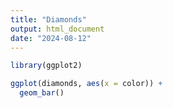 ```yaml
---
title: "Diamonds"
output: html_document
date: "2024-08-12"
---
```



```r
library(ggplot2)

ggplot(diamonds, aes(x = color)) +
  geom_bar()

```

